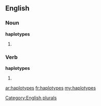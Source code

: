 ==English==

===Noun===
'''haplotypes'''

# {{plural of|[[haplotype]]}}

[[Category:English plurals]]

===Verb===
'''haplotypes'''

#{{third-person singular of|haplotype}}

[[ar:haplotypes]]
[[fr:haplotypes]]
[[my:haplotypes]]